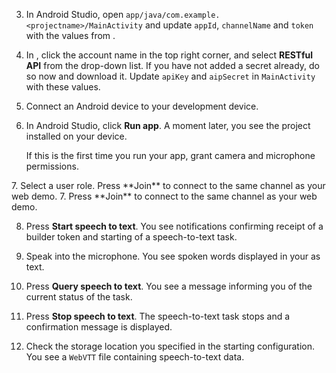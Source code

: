 <PlatformWrapper platform="android">

3. In Android Studio, open `app/java/com.example.<projectname>/MainActivity` and update `appId`, `channelName` and `token` with the values from <Vg k="CONSOLE" />.

4. In <Vg k="CONSOLE" />, click the account name in the top right corner, and select **RESTful API** from the drop-down list. If you have not added a secret already, do so now and download it. Update `apiKey` and `aipSecret` in `MainActivity` with these values.

5. Connect an Android device to your development device.

6. In Android Studio, click **Run app**. A moment later, you see the project installed on your device.

    If this is the first time you run your app, grant camera and microphone permissions.

<ProductWrapper product="interactive-live-streaming">
7. Select a user role. Press **Join** to connect to the same channel as your web demo.
</ProductWrapper>

<ProductWrapper notAllowed="interactive-live-streaming">
7. Press **Join** to connect to the same channel as your web demo.
</ProductWrapper>

8. Press **Start speech to text**. You see notifications confirming receipt of a builder token and starting of a speech-to-text task. 

9. Speak into the microphone. You see spoken words displayed in your <Vpl k="CLIENT" /> as text.

10. Press **Query speech to text**. You see a message informing you of the current status of the task.

11. Press **Stop speech to text**. The speech-to-text task stops and a confirmation message is displayed. 

12. Check the storage location you specified in the starting configuration. You see a `WebVTT` file containing speech-to-text data.

</PlatformWrapper>
